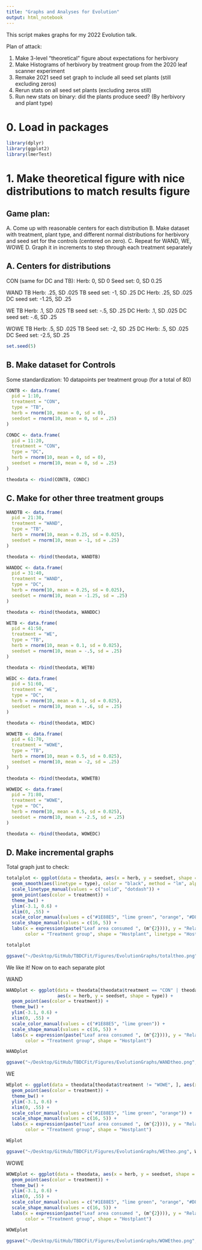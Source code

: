 ```yaml
---
title: "Graphs and Analyses for Evolution"
output: html_notebook
---
```


This script makes graphs for my 2022 Evolution talk. 

Plan of attack: 

1) Make 3-level "theoretical" figure about expectations for herbivory
2) Make Histograms of herbivory by treatment group from the 2020 leaf scanner experiment 
3) Remake 2021 seed set graph to include all seed set plants (still excluding zeros)
4) Rerun stats on all seed set plants (excluding zeros still)
5) Run new stats on binary: did the plants produce seed? (By herbivory and plant type)


# 0. Load in packages

```r
library(dplyr)
library(ggplot2)
library(lmerTest)
```

# 1. Make theoretical figure with nice distributions to match results figure 

## Game plan: 

A. Come up with reasonable centers for each distribution
B. Make dataset with treatment, plant type, and different normal distributions for herbivory and seed set for the controls (centered on zero). 
C. Repeat for WAND, WE, WOWE
D. Graph it in increments to step through each treatment separately 


## A. Centers for distributions

CON (same for DC and TB): 
Herb: 0, SD 0 
Seed set: 0, SD 0.25

WAND
TB Herb: .25, SD .025
TB seed set: -1, SD .25
DC Herb: .25, SD .025
DC seed set: -1.25, SD .25

WE
TB Herb: .1, SD .025
TB seed set: -.5, SD .25
DC Herb: .1, SD .025
DC seed set: -.6, SD .25

WOWE
TB Herb: .5, SD .025
TB Seed set: -2, SD .25
DC Herb: .5, SD .025
DC Seed set: -2.5, SD .25


```r
set.seed(5)
```



## B. Make dataset for Controls

Some standardization: 10 datapoints per treatment group (for a total of 80)

```r
CONTB <- data.frame(
  pid = 1:10,
  treatment = "CON", 
  type = "TB", 
  herb = rnorm(10, mean = 0, sd = 0), 
  seedset = rnorm(10, mean = 0, sd = .25)
)
```

```r
CONDC <- data.frame(
  pid = 11:20,
  treatment = "CON", 
  type = "DC", 
  herb = rnorm(10, mean = 0, sd = 0), 
  seedset = rnorm(10, mean = 0, sd = .25)
)
```

```r
theodata <- rbind(CONTB, CONDC)
```


## C. Make for other three treatment groups


```r
WANDTB <- data.frame(
  pid = 21:30,
  treatment = "WAND", 
  type = "TB", 
  herb = rnorm(10, mean = 0.25, sd = 0.025), 
  seedset = rnorm(10, mean = -1, sd = .25)
)
```


```r
theodata <- rbind(theodata, WANDTB)
```


```r
WANDDC <- data.frame(
  pid = 31:40,
  treatment = "WAND", 
  type = "DC", 
  herb = rnorm(10, mean = 0.25, sd = 0.025), 
  seedset = rnorm(10, mean = -1.25, sd = .25)
)
```

```r
theodata <- rbind(theodata, WANDDC)
```



```r
WETB <- data.frame(
  pid = 41:50,
  treatment = "WE", 
  type = "TB", 
  herb = rnorm(10, mean = 0.1, sd = 0.025), 
  seedset = rnorm(10, mean = -.5, sd = .25)
)
```

```r
theodata <- rbind(theodata, WETB)
```

```r
WEDC <- data.frame(
  pid = 51:60,
  treatment = "WE", 
  type = "DC", 
  herb = rnorm(10, mean = 0.1, sd = 0.025), 
  seedset = rnorm(10, mean = -.6, sd = .25)
)
```

```r
theodata <- rbind(theodata, WEDC)
```



```r
WOWETB <- data.frame(
  pid = 61:70,
  treatment = "WOWE", 
  type = "TB", 
  herb = rnorm(10, mean = 0.5, sd = 0.025), 
  seedset = rnorm(10, mean = -2, sd = .25)
)
```

```r
theodata <- rbind(theodata, WOWETB)
```

```r
WOWEDC <- data.frame(
  pid = 71:80,
  treatment = "WOWE", 
  type = "DC", 
  herb = rnorm(10, mean = 0.5, sd = 0.025), 
  seedset = rnorm(10, mean = -2.5, sd = .25)
)
```

```r
theodata <- rbind(theodata, WOWEDC)
```

## D. Make incremental graphs

Total graph just to check: 

```r
totalplot <- ggplot(data = theodata, aes(x = herb, y = seedset, shape = type)) + 
  geom_smooth(aes(linetype = type), color = "black", method = "lm", alpha = 0.2) + 
  scale_linetype_manual(values = c("solid", "dotdash")) + 
  geom_point(aes(color = treatment)) + 
  theme_bw() + 
  ylim(-3.1, 0.6) + 
  xlim(0, .55) + 
  scale_color_manual(values = c("#1E88E5", "lime green", "orange", "#D81B60")) + 
  scale_shape_manual(values = c(16, 5)) + 
  labs(x = expression(paste("Leaf area consumed ", (m^{2}))), y = "Relative Fitness", 
       color = "Treatment group", shape = "Hostplant", linetype = "Hostplant") 

totalplot

ggsave("~/Desktop/GitHub/TBDCFit/Figures/EvolutionGraphs/totaltheo.png", totalplot, width = 8, height = 5)

```

We like it! Now on to each separate plot

WAND

```r
WANDplot <- ggplot(data = theodata[theodata$treatment == "CON" | theodata$treatment == "WAND", ], 
                   aes(x = herb, y = seedset, shape = type)) + 
  geom_point(aes(color = treatment)) + 
  theme_bw() + 
  ylim(-3.1, 0.6) + 
  xlim(0, .55) + 
  scale_color_manual(values = c("#1E88E5", "lime green")) + 
  scale_shape_manual(values = c(16, 5)) + 
  labs(x = expression(paste("Leaf area consumed ", (m^{2}))), y = "Relative Fitness", 
       color = "Treatment group", shape = "Hostplant") 

WANDplot

ggsave("~/Desktop/GitHub/TBDCFit/Figures/EvolutionGraphs/WANDtheo.png", WANDplot, width = 8, height = 5)

```

WE

```r
WEplot <- ggplot(data = theodata[theodata$treatment != "WOWE", ], aes(x = herb, y = seedset, shape = type)) + 
  geom_point(aes(color = treatment)) + 
  theme_bw() + 
  ylim(-3.1, 0.6) + 
  xlim(0, .55) + 
  scale_color_manual(values = c("#1E88E5", "lime green", "orange")) + 
  scale_shape_manual(values = c(16, 5)) + 
  labs(x = expression(paste("Leaf area consumed ", (m^{2}))), y = "Relative Fitness", 
       color = "Treatment group", shape = "Hostplant") 

WEplot

ggsave("~/Desktop/GitHub/TBDCFit/Figures/EvolutionGraphs/WEtheo.png", WEplot, width = 8, height = 5)

```

WOWE

```r
WOWEplot <- ggplot(data = theodata, aes(x = herb, y = seedset, shape = type)) + 
  geom_point(aes(color = treatment)) + 
  theme_bw() + 
  ylim(-3.1, 0.6) + 
  xlim(0, .55) + 
  scale_color_manual(values = c("#1E88E5", "lime green", "orange", "#D81B60")) + 
  scale_shape_manual(values = c(16, 5)) + 
  labs(x = expression(paste("Leaf area consumed ", (m^{2}))), y = "Relative Fitness", 
       color = "Treatment group", shape = "Hostplant") 

WOWEplot

ggsave("~/Desktop/GitHub/TBDCFit/Figures/EvolutionGraphs/WOWEtheo.png", WOWEplot, width = 8, height = 5)

```
